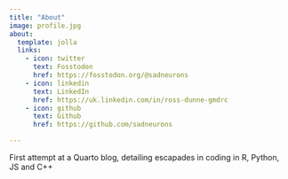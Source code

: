 ```yaml
---
title: "About"
image: profile.jpg
about:
  template: jolla
  links:
    - icon: twitter
      text: Fosstodon
      href: https://fosstodon.org/@sadneurons
    - icon: linkedin
      text: LinkedIn
      href: https://uk.linkedin.com/in/ross-dunne-gmdrc
    - icon: github
      text: Github
      href: https://github.com/sadneurons

---
```


First attempt at a Quarto blog, detailing escapades in coding in R, Python, JS and C++
